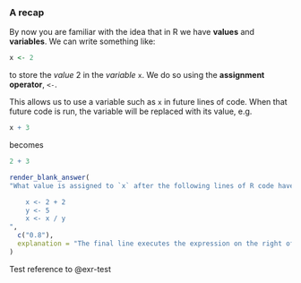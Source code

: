 ### A recap

By now you are familiar with the idea that in R we have **values** and **variables**. We can write something like:

```r
x <- 2
```

to store the *value* 2 in the *variable* `x`. We do so using the **assignment operator**, `<-`.

This allows us to use a variable such as `x` in future lines of code. When that future code is run, the variable will be replaced with its value, e.g.

```r
x + 3
```

becomes

```r
2 + 3
```

```r
render_blank_answer(
"What value is assigned to `x` after the following lines of R code have run?

    x <- 2 + 2
    y <- 5
    x <- x / y
",
  c("0.8"),
  explanation = "The final line executes the expression on the right of the assignment operator first, retrieving the values of `x` and `y` that we have assigned in the earlier lines (`4` and `5`). The result of that expression, $\\frac{4}{5} = 0.8$ , is then assigned to `x`, overwriting the previous value that was stored in `x`."
)
```

Test reference to @exr-test